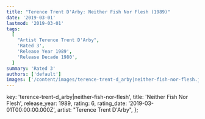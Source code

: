 ```yaml
---
title: "Terence Trent D'Arby: Neither Fish Nor Flesh (1989)"
date: '2019-03-01'
lastmod: '2019-03-01'
tags:
  [
    "Artist Terence Trent D'Arby",
    'Rated 3',
    'Release Year 1989',
    'Release Decade 1980',
  ]
summary: 'Rated 3'
authors: ['default']
images: ['/content/images/terence-trent-d_arby|neither-fish-nor-flesh.jpg']
---
```


  key: 'terence-trent-d_arby|neither-fish-nor-flesh',
  title: 'Neither Fish Nor Flesh',
  release_year: 1989,
  rating: 6,
  rating_date: '2019-03-01T00:00:00.000Z',
  artist: "Terence Trent D'Arby",
};

<MusicRating data={data} />
